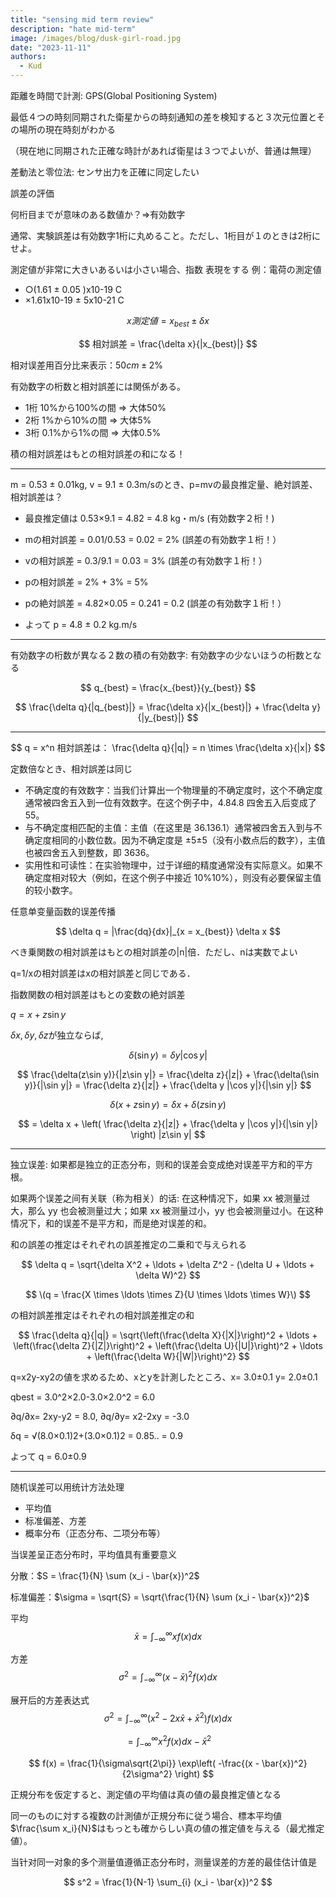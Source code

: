 ```yaml
---
title: "sensing mid term review"
description: "hate mid-term"
image: /images/blog/dusk-girl-road.jpg
date: "2023-11-11"
authors:
  - Kud
---
```


距離を時間で計測: GPS(Global Positioning System)

最低４つの時刻同期された衛星からの時刻通知の差を検知すると３次元位置とその場所の現在時刻がわかる

（現在地に同期された正確な時計があれば衛星は３つでよいが、普通は無理）

差動法と零位法: センサ出力を正確に同定したい

誤差の評価

何桁目までが意味のある数値か？⇒有効数字

通常、実験誤差は有効数字1桁に丸めること。ただし、1桁目が１のときは2桁にせよ。

測定値が非常に大きいあるいは小さい場合、指数
表現をする
例：電荷の測定値
- ○(1.61 ± 0.05 )x10-19 C
- ×1.61x10-19 ± 5x10-21 C

$$
x 測定値 = x_{best} \pm \delta x
$$

$$
相対誤差 = \frac{\delta x}{|x_{best}|}
$$

相对误差用百分比来表示：$50cm \pm 2 \%$

有効数字の桁数と相対誤差には関係がある。
- 1桁 10%から100%の間 ⇒ 大体50%
- 2桁 1%から10%の間 ⇒ 大体5%
- 3桁 0.1%から1%の間 ⇒ 大体0.5%

積の相対誤差はもとの相対誤差の和になる！

---

m = 0.53 ± 0.01kg, v = 9.1 ± 0.3m/sのとき、p=mvの最良推定量、絶対誤差、相対誤差は？

- 最良推定値は 0.53×9.1 = 4.82 = 4.8 kg・m/s (有効数字２桁！)
- mの相対誤差 = 0.01/0.53 = 0.02 = 2% (誤差の有効数字１桁！）
- vの相対誤差 = 0.3/9.1 = 0.03 = 3% (誤差の有効数字１桁！）

- pの相対誤差 = 2% + 3% = 5%
- pの絶対誤差 = 4.82×0.05 = 0.241 = 0.2 (誤差の有効数字１桁！）
- よって p = 4.8 ± 0.2 kg.m/s

---

有効数字の桁数が異なる２数の積の有効数字: 有効数字の少ないほうの桁数となる

$$
q_{best} = \frac{x_{best}}{y_{best}}
$$

$$
\frac{\delta q}{|q_{best}|} = \frac{\delta x}{|x_{best}|} + \frac{\delta y}{|y_{best}|}
$$

---

$$
q = x^n 相対誤差は： \frac{\delta q}{|q|} = n \times \frac{\delta x}{|x|}
$$

定数倍なとき、相対誤差は同じ

- 不确定度的有效数字：当我们计算出一个物理量的不确定度时，这个不确定度通常被四舍五入到一位有效数字。在这个例子中，4.84.8 四舍五入后变成了 55。
- 与不确定度相匹配的主值：主值（在这里是 36.136.1）通常被四舍五入到与不确定度相同的小数位数。因为不确定度是 ±5±5（没有小数点后的数字），主值也被四舍五入到整数，即 3636。
- 实用性和可读性：在实验物理中，过于详细的精度通常没有实际意义。如果不确定度相对较大（例如，在这个例子中接近 10%10%），则没有必要保留主值的较小数字。

任意单变量函数的误差传播

$$
\delta q = |\frac{dq}{dx}|_{x = x_{best}} \delta x
$$

べき乗関数の相対誤差はもとの相対誤差の|n|倍．ただし、nは実数でよい

q=1/xの相対誤差はxの相対誤差と同じである．

指数関数の相対誤差はもとの変数の絶対誤差

$q = x + z\sin y$

$\delta x, \delta y, \delta z$が独立ならば,

$$
\delta(\sin y) = \delta y |\cos y|
$$

$$
\frac{\delta(z\sin y)}{|z\sin y|} = \frac{\delta z}{|z|} + \frac{\delta(\sin y)}{|\sin y|} = \frac{\delta z}{|z|} + \frac{\delta y |\cos y|}{|\sin y|}
$$

$$
\delta(x + z\sin y) = \delta x + \delta(z\sin y)
$$

$$
= \delta x + \left( \frac{\delta z}{|z|} + \frac{\delta y |\cos y|}{|\sin y|} \right) |z\sin y|
$$

---

独立误差: 如果都是独立的正态分布，则和的误差会变成绝对误差平方和的平方根。

如果两个误差之间有关联（称为相关）的话: 在这种情况下，如果 xx 被测量过大，那么 yy 也会被测量过大；如果 xx 被测量过小，yy 也会被测量过小。在这种情况下，和的误差不是平方和，而是绝对误差的和。


和の誤差の推定はそれぞれの誤差推定の二乗和で与えられる

$$
\delta q = \sqrt{\delta X^2 + \ldots + \delta Z^2 - (\delta U + \ldots + \delta W)^2}
$$

$$
\(q = \frac{X \times \ldots \times Z}{U \times \ldots \times W}\)
$$

の相対誤差推定はそれぞれの相対誤差推定の和

$$
\frac{\delta q}{|q|} = \sqrt{\left(\frac{\delta X}{|X|}\right)^2 + \ldots + \left(\frac{\delta Z}{|Z|}\right)^2 + \left(\frac{\delta U}{|U|}\right)^2 + \ldots + \left(\frac{\delta W}{|W|}\right)^2}
$$

q=x2y-xy2の値を求めるため、xとyを計測したところ、x= 3.0±0.1 y= 2.0±0.1

qbest = 3.0^2×2.0-3.0×2.0^2 = 6.0

∂q/∂x= 2xy-y2 = 8.0, ∂q/∂y= x2-2xy = -3.0

δq = √(8.0×0.1)2+(3.0×0.1)2 = 0.85.. = 0.9

よって q = 6.0±0.9

---

随机误差可以用统计方法处理
- 平均值
- 标准偏差、方差
- 概率分布（正态分布、二项分布等）

当误差呈正态分布时，平均值具有重要意义

分散：$S = \frac{1}{N} \sum (x_i - \bar{x})^2$

标准偏差：$\sigma = \sqrt{S} = \sqrt{\frac{1}{N} \sum (x_i - \bar{x})^2}$

平均
$$
\bar{x} = \int_{-\infty}^{\infty} xf(x)dx
$$

方差
$$
\sigma^2 = \int_{-\infty}^{\infty} (x - \bar{x})^2 f(x)dx
$$

展开后的方差表达式
$$
\sigma^2 = \int_{-\infty}^{\infty} (x^2 - 2x\bar{x} + \bar{x}^2) f(x)dx
$$

$$
          = \int_{-\infty}^{\infty} x^2 f(x)dx - \bar{x}^2
$$

$$
f(x) = \frac{1}{\sigma\sqrt{2\pi}} \exp\left( -\frac{(x - \bar{x})^2}{2\sigma^2} \right)
$$

正規分布を仮定すると、測定値の平均値は真の値の最良推定値となる

同一のものに対する複数の計測値が正規分布に従う場合、標本平均値$\frac{\sum x_i}{N}$はもっとも確からしい真の値の推定値を与える（最尤推定値）。

当针对同一对象的多个测量值遵循正态分布时，测量误差的方差的最佳估计值是

$$
s^2 = \frac{1}{N-1} \sum_{i} (x_i - \bar{x})^2
$$
